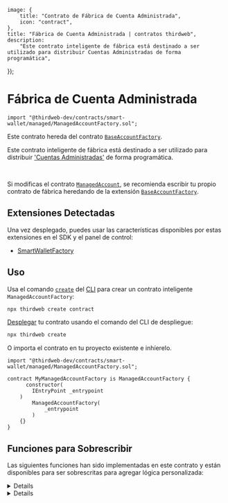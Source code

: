 
	image: {
		title: "Contrato de Fábrica de Cuenta Administrada",
		icon: "contract",
	},
	title: "Fábrica de Cuenta Administrada | contratos thirdweb",
	description:
		"Este contrato inteligente de fábrica está destinado a ser utilizado para distribuir Cuentas Administradas de forma programática",
});

# Fábrica de Cuenta Administrada

```solidity
import "@thirdweb-dev/contracts/smart-wallet/managed/ManagedAccountFactory.sol";
```

Este contrato hereda del contrato [`BaseAccountFactory`](/contracts/build/extensions/erc-4337/SmartWallet-factory).

Este contrato inteligente de fábrica está destinado a ser utilizado para distribuir ['Cuentas Administradas'](/contracts/build/base-contracts/erc-4337/managed-account) de forma programática.

<GithubButtonLink href="https://github.com/thirdweb-dev/contracts/blob/main/contracts/prebuilts/account/managed/ManagedAccountFactory.sol" />

<br />

<Callout title="Contrato Modificado" variant="info">

Si modificas el contrato [`ManagedAccount`](/contracts/build/base-contracts/erc-4337/managed-account), se recomienda escribir tu propio
contrato de fábrica heredando de la extensión [`BaseAccountFactory`](/contracts/build/extensions/erc-4337/SmartWallet-factory).

</Callout>

## Extensiones Detectadas

Una vez desplegado, puedes usar las características disponibles por estas extensiones en el SDK y el panel de control:

- [SmartWalletFactory](/contracts/build/extensions/erc-4337/SmartWallet-factory)

## Uso

Usa el comando [`create`](/cli/create) del [CLI](/cli) para crear un contrato inteligente `ManagedAccountFactory`:

```bash
npx thirdweb create contract
```

[Desplegar](/contracts/deploy/overview) tu contrato usando el comando del CLI de despliegue:

```bash
npx thirdweb create
```

O importa el contrato en tu proyecto existente e inhíerelo.

```solidity
import "@thirdweb-dev/contracts/smart-wallet/managed/ManagedAccountFactory.sol";

contract MyManagedAccountFactory is ManagedAccountFactory {
	  constructor(
        IEntryPoint _entrypoint
    )
        ManagedAccountFactory(
            _entrypoint
        )
    {}
}
```
## Funciones para Sobrescribir

Las siguientes funciones han sido implementadas en este contrato y están disponibles para ser sobrescritas para agregar lógica personalizada:

<Details id="_initializeAccount" summary="_initializeAccount">

Se llama en `createAccount`. Inicializa el contrato de cuenta creado en `createAccount`.

```solidity
function _initializeAccount(
    address _account,
    address _admin,
    bytes calldata _data
) internal override {
    ManagedAccount(payable(_account)).initialize(_admin, _data);
}
```

#### \_account

La dirección del contrato inteligente de cuenta para inicializar.

#### \_admin

La dirección que se establecerá como el rol de administrador predeterminado para el contrato. Debe ser de tipo `address`.

#### \_data

Si se requieren variables adicionales de almacenamiento en tu contrato de cuenta, codifica en ABI las variables,
y pásalas a esta función como el argumento `bytes`.

Por ejemplo:

```solidity

function initializeAccount(
    address _admin,
    bytes calldata _data
) public override initializer {
    ManagedAccount.initialize(_admin, _data);
}
```

</Details>

<Details id="_canSetExtension" summary="_canSetExtension">

Devuelve si una extensión puede ser configurada en el contexto de ejecución dado.

```solidity
function _canSetExtension() internal view virtual override returns (bool) {
    return hasRole(DEFAULT_ADMIN_ROLE, msg.sender);
}
```

</Details>
